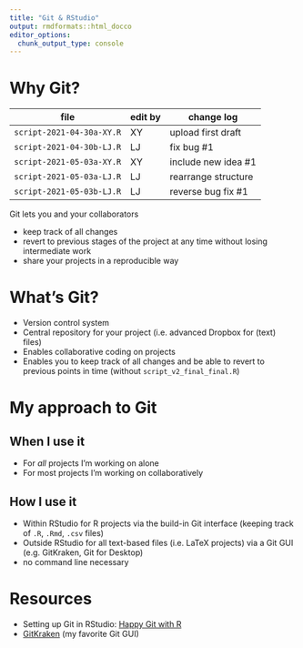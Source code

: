 ```yaml
---
title: "Git & RStudio"
output: rmdformats::html_docco
editor_options: 
  chunk_output_type: console
---
```


# Why Git?

| file                      | edit by | change log          |
|---------------------------|---------|---------------------|
| `script-2021-04-30a-XY.R` | XY      | upload first draft  |
| `script-2021-04-30b-LJ.R` | LJ      | fix bug #1          |
| `script-2021-05-03a-XY.R` | XY      | include new idea #1 |
| `script-2021-05-03a-LJ.R` | LJ      | rearrange structure |
| `script-2021-05-03b-LJ.R` | LJ      | reverse bug fix #1  |

Git lets you and your collaborators

- keep track of all changes
- revert to previous stages of the project at any time without losing
  intermediate work
- share your projects in a reproducible way

# What's Git?

- Version control system
- Central repository for your project (i.e. advanced Dropbox for (text) files)
- Enables collaborative coding on projects 
- Enables you to keep track of all changes and be able to revert to previous points in time (without `script_v2_final_final.R`)

# My approach to Git
## When I use it
- For *all* projects I'm working on alone
- For most projects I'm working on collaboratively

## How I use it
- Within RStudio for R projects via the build-in Git interface (keeping track of `.R`, `.Rmd`, `.csv` files)
- Outside RStudio for all text-based files (i.e. LaTeX projects) via a Git GUI (e.g. GitKraken, Git for Desktop)
- no command line necessary

# Resources

- Setting up Git in RStudio: [Happy Git with R](https://happygitwithr.com/)
- [GitKraken](https://www.gitkraken.com/) (my favorite Git GUI)